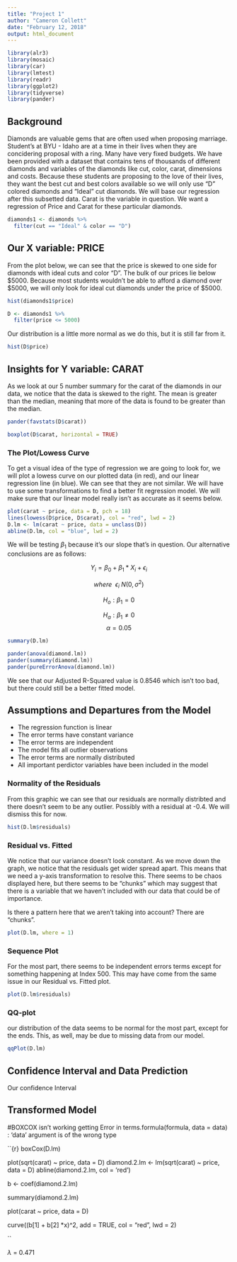 ```yaml
---
title: "Project 1"
author: "Cameron Collett"
date: "February 12, 2018"
output: html_document
---
```


```r
library(alr3)
library(mosaic)
library(car)
library(lmtest)
library(readr)
library(ggplot2)
library(tidyverse)
library(pander)
```



## Background

Diamonds are valuable gems that are often used when proposing marriage. Student's at BYU - Idaho are at a time in their lives when they are concidering proposal with a ring. Many have very fixed budgets. We have been provided with a dataset that contains tens of thousands of different diamonds and variables of the diamonds like cut, color, carat, dimensions and costs. Because these students are proposing to the love of their lives, they want the best cut and best colors available so we will only use "D" colored diamonds and "Ideal" cut diamonds. We will base our regression after this subsetted data. Carat is the variable in question. We want a regression of Price and Carat for these particular diamonds. 

```r
diamonds1 <- diamonds %>%
  filter(cut == "Ideal" & color == "D")
```


## Our X variable: PRICE
From the plot below, we can see that the price is skewed to one side for diamonds with ideal cuts and color "D". The bulk of our prices lie below \$5000. Because most students wouldn't be able to afford a diamond over \$5000, we will only look for ideal cut diamonds under the price of \$5000.

```r
hist(diamonds1$price)
```

```r
D <- diamonds1 %>%
  filter(price <= 5000)
```

Our distribution is a little more normal as we do this, but it is still far from it. 

```r
hist(D$price)
```

## Insights for Y variable: CARAT

As we look at our 5 number summary for the carat of the diamonds in our data, we notice that the data is skewed to the right. The mean is greater than the median, meaning that more of the data is found to be greater than the median. 

```r
pander(favstats(D$carat))

boxplot(D$carat, horizontal = TRUE)
```

### The Plot/Lowess Curve

To get a visual idea of the type of regression we are going to look for, we will plot a lowess curve on our plotted data (in red), and our linear regression line (in blue). We can see that they are not similar. We will have to use some transformations to find a better fit regression model. We will make sure that our linear model really isn't as accurate as it seems below. 

```r
plot(carat ~ price, data = D, pch = 18)
lines(lowess(D$price, D$carat), col = "red", lwd = 2)
D.lm <- lm(carat ~ price, data = unclass(D))
abline(D.lm, col = "blue", lwd = 2)

```


We will be testing $\beta_1$ because it's our slope that's in question. Our alternative conclusions are as follows: 

$$
Y_i = \beta_0 + \beta_1 * X_i + \epsilon_i 
$$

$$
where \ \ \epsilon_i ~ N(0,\sigma^2)
$$


$$
H_o: \beta_1 = 0
$$

$$
H_a: \beta_1 \neq 0
$$
$$
\alpha = 0.05
$$

```r
summary(D.lm)
```


```r
pander(anova(diamond.lm))
pander(summary(diamond.lm)) 
pander(pureErrorAnova(diamond.lm))
```

We see that our Adjusted R-Squared value is 0.8546 which isn't too bad, but there could still be a better fitted model. 

## Assumptions and Departures from the Model

* The regression function is linear
* The error terms have constant variance 
* The error terms are independent 
* The model fits all outlier observations
* The error terms are normally distributed
* All important perdictor variables have been included in the model 

### Normality of the Residuals

From this graphic we can see that our residuals are normally distribted and there doesn't seem to be any outlier. Possibly with a residual at -0.4. We will dismiss this for now.


```r
hist(D.lm$residuals)
```

### Residual vs. Fitted

We notice that our variance doesn't look constant. As we move down the graph, we notice that the residuals get wider spread apart. This means that we need a y-axis transformation to resolve this. There seems to be chaos displayed here, but there seems to be "chunks" which may suggest that there is a variable that we haven't included with our data that could be of importance. 

Is there a pattern here that we aren't taking into account? There are "chunks". 

```r
plot(D.lm, where = 1)
```

### Sequence Plot

For the most part, there seems to be independent errors terms except for something happening at Index 500. This may have come from the same issue in our Residual vs. Fitted plot. 

```r
plot(D.lm$residuals)
```

### QQ-plot

our distribution of the data seems to be normal for the most part, except for the ends. This, as well, may be due to missing data from our model. 

```r
qqPlot(D.lm)
```


## Confidence Interval and Data Prediction

Our confidence Interval 

## Transformed Model


#BOXCOX isn't working getting Error in terms.formula(formula, data = data) : 'data' argument is of the wrong type

``{r}
boxCox(D.lm)

plot(sqrt(carat) ~ price, data = D)
diamond.2.lm <- lm(sqrt(carat) ~ price, data = D)
abline(diamond.2.lm, col = 'red')

b <- coef(diamond.2.lm)

summary(diamond.2.lm)

plot(carat ~ price, data = D)

curve((b[1] + b[2] *x)^2, add = TRUE, col = "red", lwd = 2)

``

$\lambda$ = 0.471


